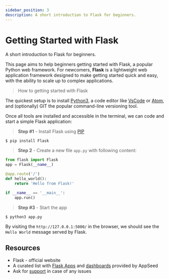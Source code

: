```yaml
---
sidebar_position: 3
description: A short introduction to Flask for beginners.
---
```


# Getting Started with Flask

<SubHeading>A short introduction to Flask for beginners.</SubHeading>

This page aims to help beginners getting started with Flask, a popular Python web framework. For newcomers, **Flask** is a lightweight web application framework designed to make getting started quick and easy, with the ability to scale up to complex applications.

> How to getting started with Flask

The quickest setup is to install [Python3](https://www.python.org/), a code editor like [VsCode](https://code.visualstudio.com/) or [Atom](https://atom.io/), and (optionally) GIT the popular command-line versioning tool.

Once all tools are installed and accessible in the terminal, we can code and start a simple Flask application:

> **Step #1** - Install Flask using [PIP](https://pypi.org/project/pip/)

```
$ pip install Flask
```

> **Step 2** - Create a new file `app.py` with following content:

```python
from flask import Flask
app = Flask(__name__)

@app.route('/')
def hello_world():
    return 'Hello from Flask!'

if __name__ == '__main__':
    app.run()
```

> **Step #3** - Start the app

```
$ python3 app.py
```

By visiting the `http://127.0.0.1:5000/` in the browser, we should see the `Hello World` message served by Flask.

## Resources

- Flask - official website
- A curated list with [Flask Apps](https://appseed.us/apps/flask/) and [dashboards](https://appseed.us/admin-dashboards/flask/) provided by AppSeed
- Ask for [support](https://appseed.us/support/) in case of any issues

